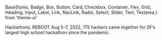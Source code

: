   BaseStyles,
  Badge,
  Box,
  Button,
  Card,
  Checkbox,
  Container,
  Flex,
  Grid,
  Heading,
  Input,
  Label,
  Link,
  NavLink,
  Radio,
  Select,
  Slider,
  Text,
  Textarea
} from 'theme-ui'

<Container mb={4} pt={4} bg="" variant="copy">
  <Heading variant="heading">Hackathons,</Heading>
  <Heading
    variant="ultratitle"
    sx={{
      textTransform: 'uppercase',
      pb: 4,
      mt: 0,
      color: '#fa4639',
      WebkitTextFillColor:
        '#fa4639' /* Will override color (regardless of order) */,
      WebkitTextStrokeWidth: '2px',
      WebkitTextStrokeColor: '#fa4639',
      fontWeight: 'heavy',
      textShadow: 'elevated',
    }}
   >
      REBOOT
    </Heading>
    <Heading variant="subheadline">Aug 5–7, 2022, 175 hackers came together for SF’s largest high school hackathon since the pandemic.</Heading>
</Container>
